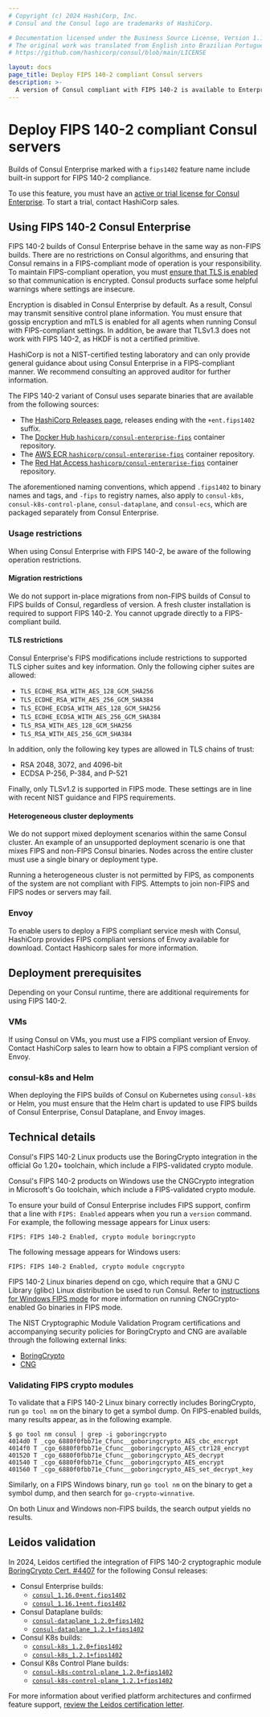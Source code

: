 ```yaml
---
# Copyright (c) 2024 HashiCorp, Inc.
# Consul and the Consul logo are trademarks of HashiCorp.

# Documentation licensed under the Business Source License, Version 1.1.
# The original work was translated from English into Brazilian Portuguese.
# https://github.com/hashicorp/consul/blob/main/LICENSE

layout: docs
page_title: Deploy FIPS 140-2 compliant Consul servers
description: >-
  A version of Consul compliant with FIPS 140-2 is available to Enterprise users. Learn about where to find FIPS-compliant versions of Consul, as well as usage restrictions and technical details.
---
```


# Deploy FIPS 140-2 compliant Consul servers

Builds of Consul Enterprise marked with a `fips1402` feature name include built-in support for FIPS 140-2 compliance.

To use this feature, you must have an [active or trial license for Consul
Enterprise](/consul/docs/enterprise/license). To start a trial, contact
HashiCorp sales.

<EnterpriseAlert product="consul" />

## Using FIPS 140-2 Consul Enterprise

FIPS 140-2 builds of Consul Enterprise behave in the same way as non-FIPS builds. There are no restrictions on Consul algorithms, and ensuring that Consul remains in a FIPS-compliant mode of operation is your responsibility. To maintain FIPS-compliant operation, you must [ensure that TLS is enabled](/consul/docs/secure/encryption/tls/enable/new/builtin) so that communication is encrypted. Consul products surface some helpful warnings where settings are insecure.

Encryption is disabled in Consul Enterprise by default. As a result, Consul may transmit sensitive control plane information. You must ensure that gossip encryption and mTLS is enabled for all agents when running Consul with FIPS-compliant settings. In addition, be aware that TLSv1.3 does not work with FIPS 140-2, as HKDF is not a certified primitive.

HashiCorp is not a NIST-certified testing laboratory and can only provide general guidance about using Consul Enterprise in a FIPS-compliant manner. We recommend consulting an approved auditor for further information.

The FIPS 140-2 variant of Consul uses separate binaries that are available from the following sources:

- The [HashiCorp Releases page](https://releases.hashicorp.com/consul), releases ending with the `+ent.fips1402` suffix.
- The [Docker Hub `hashicorp/consul-enterprise-fips`](https://hub.docker.com/r/hashicorp/consul-enterprise-fips) container repository.
- The [AWS ECR `hashicorp/consul-enterprise-fips`](https://gallery.ecr.aws/hashicorp/consul-enterprise-fips) container repository.
- The [Red Hat Access `hashicorp/consul-enterprise-fips`](https://catalog.redhat.com/software/containers/hashicorp/consul-enterprise-fips/628d50e37ff70c66a88517ea) container repository.

The aforementioned naming conventions, which append `.fips1402` to binary names and tags, and `-fips` to registry names, also apply to `consul-k8s`, `consul-k8s-control-plane`, `consul-dataplane`, and `consul-ecs`, which are packaged separately from Consul Enterprise.

### Usage restrictions

When using Consul Enterprise with FIPS 140-2, be aware of the following operation restrictions.

#### Migration restrictions

We do not support in-place migrations from non-FIPS builds of Consul to FIPS builds of Consul, regardless of version. A fresh cluster installation is required to support FIPS 140-2. You cannot upgrade directly to a FIPS-compliant build.

#### TLS restrictions

Consul Enterprise's FIPS modifications include restrictions to supported TLS cipher suites and key information. Only the following cipher suites are allowed:

- `TLS_ECDHE_RSA_WITH_AES_128_GCM_SHA256`
- `TLS_ECDHE_RSA_WITH_AES_256_GCM_SHA384`
- `TLS_ECDHE_ECDSA_WITH_AES_128_GCM_SHA256`
- `TLS_ECDHE_ECDSA_WITH_AES_256_GCM_SHA384`
- `TLS_RSA_WITH_AES_128_GCM_SHA256`
- `TLS_RSA_WITH_AES_256_GCM_SHA384`

In addition, only the following key types are allowed in TLS chains of trust:

- RSA 2048, 3072, and 4096-bit
- ECDSA P-256, P-384, and P-521

Finally, only TLSv1.2 is supported in FIPS mode. These settings are in line with recent NIST guidance and FIPS requirements.

#### Heterogeneous cluster deployments

We do not support mixed deployment scenarios within the same Consul cluster. An example of an unsupported deployment scenario is one that mixes FIPS and non-FIPS Consul binaries. Nodes across the entire cluster must use a single binary or deployment type.

Running a heterogeneous cluster is not permitted by FIPS, as components of the system are not compliant with FIPS. Attempts to join non-FIPS and FIPS nodes or servers may fail.

### Envoy

To enable users to deploy a FIPS compliant service mesh with Consul, HashiCorp provides FIPS compliant versions of Envoy available for download. Contact Hashicorp sales for more information.

## Deployment prerequisites

Depending on your Consul runtime, there are additional requirements for using FIPS 140-2.

### VMs

If using Consul on VMs, you must use a FIPS compliant version of Envoy. Contact HashiCorp sales to learn how to obtain a FIPS compliant version of Envoy.

### consul-k8s and Helm

When deploying the FIPS builds of Consul on Kubernetes using `consul-k8s` or Helm, you must ensure that the Helm chart is updated to use FIPS builds of Consul Enterprise, Consul Dataplane, and Envoy images.

## Technical details

Consul's FIPS 140-2 Linux products use the BoringCrypto integration in the official Go 1.20+ toolchain, which include a FIPS-validated crypto module.

Consul's FIPS 140-2 products on Windows use the CNGCrypto integration in Microsoft's Go toolchain, which include a FIPS-validated crypto module.

To ensure your build of Consul Enterprise includes FIPS support, confirm that a line with `FIPS: Enabled` appears when you run a `version` command. For example, the following message appears for Linux users:

<CodeBlockConfig hideClipboard>

```log
FIPS: FIPS 140-2 Enabled, crypto module boringcrypto
```

</CodeBlockConfig>

The following message appears for Windows users:

<CodeBlockConfig hideClipboard>

```log
FIPS: FIPS 140-2 Enabled, crypto module cngcrypto
```

</CodeBlockConfig>

FIPS 140-2 Linux binaries depend on cgo, which require that a GNU C Library (glibc) Linux distribution be used to run Consul. Refer to [instructions for Windows FIPS mode](https://github.com/microsoft/go/blob/microsoft/main/eng/doc/fips/README.md#windows-fips-mode-cng) for more information on running CNGCrypto-enabled Go binaries in FIPS mode.

The NIST Cryptographic Module Validation Program certifications and accompanying security policies for BoringCrypto and CNG are available through the following external links:

- [BoringCrypto](https://csrc.nist.gov/projects/cryptographic-module-validation-program/certificate/4407)
- [CNG](https://csrc.nist.gov/projects/cryptographic-module-validation-program/certificate/4515)

### Validating FIPS crypto modules

To validate that a FIPS 140-2 Linux binary correctly includes BoringCrypto, run `go tool nm` on the binary to get a symbol dump.  On FIPS-enabled builds, many results appear, as in the following example.

```shell-session
$ go tool nm consul | grep -i goboringcrypto
4014d0 T _cgo_6880f0fbb71e_Cfunc__goboringcrypto_AES_cbc_encrypt
4014f0 T _cgo_6880f0fbb71e_Cfunc__goboringcrypto_AES_ctr128_encrypt
401520 T _cgo_6880f0fbb71e_Cfunc__goboringcrypto_AES_decrypt
401540 T _cgo_6880f0fbb71e_Cfunc__goboringcrypto_AES_encrypt
401560 T _cgo_6880f0fbb71e_Cfunc__goboringcrypto_AES_set_decrypt_key
```

Similarly, on a FIPS Windows binary, run `go tool nm` on the binary to get a symbol dump, and then search for `go-crypto-winnative`.

On both Linux and Windows non-FIPS builds, the search output yields no results.

## Leidos validation

In 2024, Leidos certified the integration of FIPS 140-2 cryptographic module [BoringCrypto Cert. #4407](https://csrc.nist.gov/Projects/Cryptographic-Module-Validation-Program/Certificate/4407) for the following Consul releases:

- Consul Enterprise builds:
  - [`consul_1.16.0+ent.fips1402`](https://releases.hashicorp.com/consul/1.16.0+ent.fips1402/)
  - [`consul_1.16.1+ent.fips1402`](https://releases.hashicorp.com/consul/1.16.1+ent.fips1402/)
- Consul Dataplane builds:
  - [`consul-dataplane_1.2.0+fips1402`](https://releases.hashicorp.com/consul-dataplane/1.2.0+fips1402/)
  - [`consul-dataplane_1.2.1+fips1402`](https://releases.hashicorp.com/consul-dataplane/1.2.1+fips1402/)
- Consul K8s builds:
  - [`consul-k8s_1.2.0+fips1402`](https://releases.hashicorp.com/consul-k8s/1.2.0+fips1402/)
  - [`consul-k8s_1.2.1+fips1402`](https://releases.hashicorp.com/consul-k8s/1.2.1+fips1402/)
- Consul K8s Control Plane builds:
  - [`consul-k8s-control-plane_1.2.0+fips1402`](https://releases.hashicorp.com/consul-k8s-control-plane/1.2.0+fips1402/)
  - [`consul-k8s-control-plane_1.2.1+fips1402`](https://releases.hashicorp.com/consul-k8s-control-plane/1.2.2+fips1402/)

For more information about verified platform architectures and confirmed feature
support, [review the Leidos certification
letter](https://www.datocms-assets.com/2885/1715791547-boringcrypto_compliance_letter_signed.pdf).
